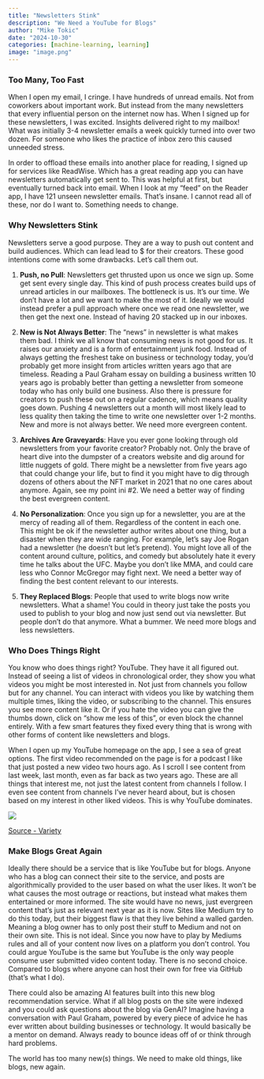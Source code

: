 ```yaml
---
title: "Newsletters Stink"
description: "We Need a YouTube for Blogs"
author: "Mike Tokic"
date: "2024-10-30"
categories: [machine-learning, learning]
image: "image.png"
---
```


### Too Many, Too Fast

When I open my email, I cringe. I have hundreds of unread emails. Not from coworkers about important work. But instead from the many newsletters that every influential person on the internet now has. When I signed up for these newsletters, I was excited. Insights delivered right to my mailbox! What was initially 3-4 newsletter emails a week quickly turned into over two dozen. For someone who likes the practice of inbox zero this caused unneeded stress. 

In order to offload these emails into another place for reading, I signed up for services like ReadWise. Which has a great reading app you can have newsletters automatically get sent to. This was helpful at first, but eventually turned back into email. When I look at my "feed" on the Reader app, I have 121 unseen newsletter emails. That's insane. I cannot read all of these, nor do I want to. Something needs to change. 

### Why Newsletters Stink

Newsletters serve a good purpose. They are a way to push out content and build audiences. Which can lead lead to $ for their creators. These good intentions come with some drawbacks. Let's call them out. 

1. **Push, no Pull**: Newsletters get thrusted upon us once we sign up. Some get sent every single day. This kind of push process creates build ups of unread articles in our mailboxes. The bottleneck is us. It's our time. We don't have a lot and we want to make the most of it. Ideally we would instead prefer a pull approach where once we read one newsletter, we then get the next one. Instead of having 20 stacked up in our inboxes. 

2. **New is Not Always Better**: The "news" in newsletter is what makes them bad. I think we all know that consuming news is not good for us. It raises our anxiety and is a form of entertainment junk food. Instead of always getting the freshest take on business or technology today, you'd probably get more insight from articles written years ago that are timeless. Reading a Paul Graham essay on building a business written 10 years ago is probably better than getting a newsletter from someone today who has only build one business. Also there is pressure for creators to push these out on a regular cadence, which means quality goes down. Pushing 4 newsletters out a month will most likely lead to less quality then taking the time to write one newsletter over 1-2 months. New and more is not always better. We need more evergreen content. 

3. **Archives Are Graveyards**: Have you ever gone looking through old newsletters from your favorite creator? Probably not. Only the brave of heart dive into the dumpster of a creators website and dig around for little nuggets of gold. There might be a newsletter from five years ago that could change your life, but to find it you might have to dig through dozens of others about the NFT market in 2021 that no one cares about anymore. Again, see my point ini #2. We need a better way of finding the best evergreen content. 

4. **No Personalization**: Once you sign up for a newsletter, you are at the mercy of reading all of them. Regardless of the content in each one. This might be ok if the newsletter author writes about one thing, but a disaster when they are wide ranging. For example, let's say Joe Rogan had a newsletter (he doesn't but let's pretend). You might love all of the content around culture, politics, and comedy but absolutely hate it every time he talks about the UFC. Maybe you don't like MMA, and could care less who Connor McGregor may fight next. We need a better way of finding the best content relevant to our interests.

5. **They Replaced Blogs**: People that used to write blogs now write newsletters. What a shame! You could in theory just take the posts you used to publish to your blog and now just send out via newsletter. But people don't do that anymore. What a bummer. We need more blogs and less newsletters. 

### Who Does Things Right

You know who does things right? YouTube. They have it all figured out. Instead of seeing a list of videos in chronological order, they show you what videos you might be most interested in. Not just from channels you follow but for any channel. You can interact with videos you like by watching them multiple times, liking the video, or subscribing to the channel. This ensures you see more content like it. Or if you hate the video you can give the thumbs down, click on "show me less of this", or even block the channel entirely. With a few smart features they fixed every thing that is wrong with other forms of content like newsletters and blogs. 

When I open up my YouTube homepage on the app, I see a sea of great options. The first video recommended on the page is for a podcast I like that just posted a new video two hours ago. As I scroll I see content from last week, last month, even as far back as two years ago. These are all things that interest me, not just the latest content from channels I follow. I even see content from channels I've never heard about, but is chosen based on my interest in other liked videos. This is why YouTube dominates. 

![](./image2.png)

[Source - Variety](https://variety.com/vip/netflix-vs-youtube-post-streaming-wars-1236143341/)

### Make Blogs Great Again

Ideally there should be a service that is like YouTube but for blogs. Anyone who has a blog can connect their site to the service, and posts are algorithmically provided to the user based on what the user likes. It won't be what causes the most outrage or reactions, but instead what makes them entertained or more informed. The site would have no news, just evergreen content that's just as relevant next year as it is now. Sites like Medium try to do this today, but their biggest flaw is that they live behind a walled garden. Meaning a blog owner has to only post their stuff to Medium and not on their own site. This is not ideal. Since you now have to play by Mediums rules and all of your content now lives on a platform you don't control. You could argue YouTube is the same but YouTube is the only way people consume user submitted video content today. There is no second choice. Compared to blogs where anyone can host their own for free via GitHub (that's what I do). 

There could also be amazing AI features built into this new blog recommendation service. What if all blog posts on the site were indexed and you could ask questions about the blog via GenAI? Imagine having a conversation with Paul Graham, powered by every piece of advice he has ever written about building businesses or technology. It would basically be a mentor on demand. Always ready to bounce ideas off of or think through hard problems. 

The world has too many new(s) things. We need to make old things, like blogs, new again. 